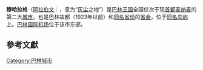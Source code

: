 {{Otheruses4|穆哈拉格市|同名岛屿|穆哈拉格岛}}
{{for|同名省份|穆哈拉格省}}
{{Infobox settlement
<!--See the Table at Infobox Settlement for all fields and descriptions of usage-->
<!-- Basic info  ---------------->
|official_name          =穆哈拉格
|other_name             =
|native_name            =  <!-- for cities whose native name is not in English -->
|nickname               =
|settlement_type        = <!--For Town or Village (Leave blank for the default City)-->
|motto                  =
<!-- images and maps  ----------->
|image_skyline          = Muharraq and Manama.jpg
|imagesize              = 250px
|image_caption          = 穆哈拉格天際線，後方為巴林首都[[麥納瑪|麥納瑪]]
|image_flag             =
|flag_size              =
|image_seal             =
|seal_size              =
|image_shield           =
|shield_size            =
|image_blank_emblem     =
|blank_emblem_type      =
|blank_emblem_size      =
|image_map              =
|mapsize                =
|map_caption            =

|pushpin_map            = Bahrain
|pushpin_label_position =bottom
|pushpin_map_caption    =穆哈拉格於巴林位置圖<!-- Location ------------------>

|subdivision_type       = 國家
|subdivision_name       = {{BHR}}
|subdivision_type1      = [[巴林行政區劃|省份]]
|subdivision_name1      = [[穆哈拉格省|穆哈拉格省]]
|subdivision_type2      =
|subdivision_name2      =

<!-- Politics ----------------->
|government_footnotes   =
|government_type        =
|leader_title           =
|leader_name            =
|leader_title1          =  <!-- for places with, say, both a mayor and a city manager -->
|leader_name1           =

|established_title      =  <!-- Settled -->
|established_date       =
|established_title2     =  <!-- Incorporated (town) -->
|established_date2      =
|established_title3     =  <!-- Incorporated (city) -->
|established_date3      =
<!-- Area    --------------------->
|unit_pref                =Imperial <!--Enter: Imperial, if Imperial (metric) is desired-->
|area_footnotes           =
|area_total_km2           =
|area_land_km2            = <!--See table @ Template:Infobox Settlement for details on automatic unit conversion-->
|area_water_km2           =
|area_total_sq_mi         =
|area_land_sq_mi          =
|area_water_sq_mi         =
|area_water_percent       =
|area_urban_km2           =
|area_urban_sq_mi         =
|area_metro_km2           =
|area_metro_sq_mi         =

<!-- Population   ----------------------->
|population_as_of               = 2010年
|population_note                =
|population_total               = 109695
|population_footnotes=<ref>[http://www.world-gazetteer.com/wg.php?x=1300648286&men=gcis&lng=en&des=gamelan&geo=-33&srt=pnan&col=abcdefghinoq&msz=1500]</ref>
|population_density_km2         =
|population_density_sq_mi       =
|population_metro               =
|population_density_metro_km2   =
|population_density_metro_sq_mi =
|population_urban               =
|population_density_urban_km2   =
|population_density_urban_sq_mi =

<!-- General information  --------------->
|timezone               =
|utc_offset             =
|timezone_DST           =
|utc_offset_DST         =
|coordinates={{coord|26|15|N|50|37|E|region:BH_type:isle|display=it}}
|elevation_footnotes    =  <!--for references: use <ref> </ref> tags-->
|elevation_m            =
|elevation_ft           = <!-- accord. to Google Earth-->
<!-- Area/postal codes & others -------->
|postal_code_type       =  <!-- enter ZIP code, Postcode, Post code, Postal code... -->
|postal_code            =
|area_code              =
|blank_name             =
|blank_info             =
|blank1_name            =
|blank1_info            =
|website                =
|footnotes              =
}}
'''穆哈拉格'''（[[阿拉伯文|阿拉伯文]]：'''{{rtl-lang|ar|المحرّق}}'''，意为“[[灰尘|灰尘]]之地”）是[[巴林王国|巴林王国]]全国仅次于现[[首都|首都]][[麦纳麦|麦纳麦]]的第二大[[城市|城市]]，也是巴林故都（1923年以前）和[[穆哈拉格省|同名省份]]的[[首府|省会]]，位于[[穆哈拉格岛|同名岛屿]]上。[[巴林国际机场|巴林国际机场]]位于该市东部。
==參考文獻==
{{reflist}}
[[Category:巴林城市|Category:巴林城市]]